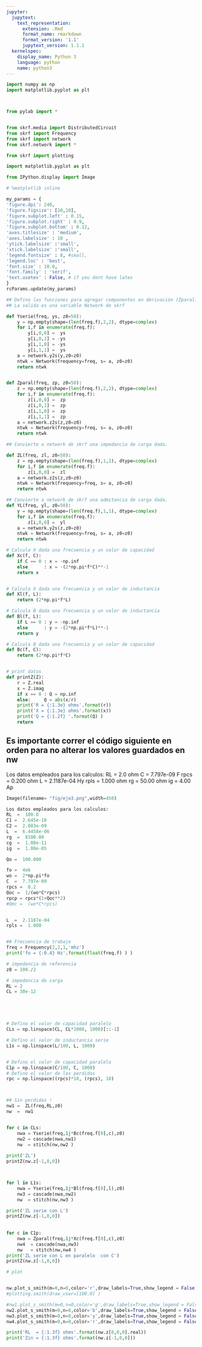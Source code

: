```yaml
---
jupyter:
  jupytext:
    text_representation:
      extension: .Rmd
      format_name: rmarkdown
      format_version: '1.1'
      jupytext_version: 1.1.1
  kernelspec:
    display_name: Python 3
    language: python
    name: python3
---
```


```python
import numpy as np
import matplotlib.pyplot as plt



from pylab import *


from skrf.media import DistributedCircuit
from skrf import Frequency
from skrf import network
from skrf.network import *

from skrf import plotting 

import matplotlib.pyplot as plt

from IPython.display import Image  

# %matplotlib inline

my_params = {
'figure.dpi': 240,
'figure.figsize': [10,10],
'figure.subplot.left' : 0.15,
'figure.subplot.right' : 0.9,
'figure.subplot.bottom' : 0.12,
'axes.titlesize' : 'medium',
'axes.labelsize' : 10 ,
'ytick.labelsize' :'small',
'xtick.labelsize' :'small',
'legend.fontsize' : 8, #small,
'legend.loc' : 'best',
'font.size' : 10.0,
'font.family' : 'serif',
'text.usetex' : False, # if you dont have latex
}
rcParams.update(my_params)
```

```python
## Defino las funciones para agregar componentes en derivación (Zparal) y en serie (Yserie). 
## La salida es una variable Network de skrf

def Yserie(freq, ys, z0=50):
    y = np.empty(shape=(len(freq.f),2,2), dtype=complex)
    for i,f in enumerate(freq.f):
        y[i,0,0] =  ys
        y[i,0,1] = -ys
        y[i,1,0] = -ys
        y[i,1,1] =  ys
    a = network.y2s(y,z0=z0)
    ntwk = Network(frequency=freq, s= a, z0=z0)
    return ntwk


def Zparal(freq, zp, z0=50):
    z = np.empty(shape=(len(freq.f),2,2), dtype=complex)
    for i,f in enumerate(freq.f):
        z[i,0,0] =  zp
        z[i,0,1] =  zp
        z[i,1,0] =  zp
        z[i,1,1] =  zp
    a = network.z2s(z,z0=z0)
    ntwk = Network(frequency=freq, s= a, z0=z0)
    return ntwk

## Convierte a network de skrf una impedancia de carga dada. 

def ZL(freq, zl, z0=50):
    z = np.empty(shape=(len(freq.f),1,1), dtype=complex)
    for i,f in enumerate(freq.f):
        z[i,0,0] =  zl
    a = network.z2s(z,z0=z0)
    ntwk = Network(frequency=freq, s= a, z0=z0)
    return ntwk

## Convierte a network de skrf una admitancia de carga dada.
def YL(freq, yl, z0=50):
    y = np.empty(shape=(len(freq.f),1,1), dtype=complex)
    for i,f in enumerate(freq.f):
        z[i,0,0] =  yl
    a = network.y2s(z,z0=z0)
    ntwk = Network(frequency=freq, s= a, z0=z0)
    return ntwk

# Calcula X dada una frecuencia y un valor de capacidad
def Xc(f, C):
    if C == 0 : x = -np.inf
    else      : x = -(2*np.pi*f*C)**-1 
    return x


# Calcula X dada una frecuencia y un valor de inductancia
def Xl(f, L):
    return (2*np.pi*f*L) 

# Calcula B dada una frecuencia y un valor de inductancia
def Bl(f, L):
    if L == 0 : y = -np.inf
    else      : y = -(2*np.pi*f*L)**-1 
    return y 

# Calcula B dada una frecuencia y un valor de capacidad
def Bc(f, C):
    return (2*np.pi*f*C) 


# print datos
def printZ(Z):
    r = Z.real
    x = Z.imag
    if x == 0 : Q = np.inf 
    else:     Q = abs(x/r)
    print('R = {:1.3e} ohms'.format(r))
    print('X = {:1.3e} ohms'.format(x))
    print('Q = {:1.2f} '.format(Q) )
    return
```

## Es importante correr el código siguiente en orden para no alterar los valores guardados en nw

 Los datos empleados para los calculos:
RL  =  2.0 ohm
C =  7.797e-09 F
rpcs  =  0.200 ohm
L  =  2.1187e-04 Hy
rpls  =  1.000 ohm
rg  =  50.00 ohm
ig  =  4.00 Ap



```python
Image(filename= "fig/eje3.png",width=450)
```

```python
Los datos empleados para los calculos:
RL  =  100.0 
C1 =  2.645e-10 
C2 =  2.083e-09 
L  =  6.4458e-06 
rg  =  8100.00 
cg  =  1.00e-11 
ig  =  1.00e-05 

Qo =  100.000 

fo =  4e6
wo =  2*np.pi*fo
C  =  7.797e-09 
rpcs =  0.2 
Qoc =  1/(wo*C*rpcs)
rpcp = rpcs*(1+Qoc**2)
#Qmc =  (wo*C*rpcs)


L  =  2.1187e-04 
rpls =  1.000


## Frecuencia de trabajo
freq = Frequency(2,2,1,'mhz')
print('fo = {:0.4} Hz'.format(float(freq.f) ) )

# impedancia de referencia
z0 = 100./2

# impedancia de carga
RL = 2 
CL = 30e-12






```

```python
# Defino el valor de capacidad paralelo
CLs = np.linspace(CL, CL*1000, 1000)[::-1]

# Defino el valor de inductancia serie
L1s = np.linspace(L/100, L, 1000)


# Defino el valor de capacidad paralelo
C1p = np.linspace(C/100, C, 1000)
# Defino el valor de las perdidas
rpc = np.linspace((rpcs)*10, (rpcs), 10)



## Sin perdidas !
nw1 =  ZL(freq,RL,z0)
nw  =  nw1 


for c in CLs:
    nwa = Yserie(freq,1j*Bc(freq.f[0],c),z0)
    nw2 = cascade(nwa,nw1)
    nw  = stitch(nw,nw2 )
    
print('ZL')    
printZ(nw.z[-1,0,0])



for l in L1s:
    nwa = Yserie(freq,1j*Bl(freq.f[0],l),z0)
    nw3 = cascade(nwa,nw2)
    nw  = stitch(nw,nw3 )

print('ZL serie con L')    
printZ(nw.z[-1,0,0])
  
    
for c in C1p:
    nwa = Zparal(freq,1j*Xc(freq.f[0],c),z0)
    nw4  = cascade(nwa,nw3)
    nw   = stitch(nw,nw4 )    
print('ZL serie con L en paralelo  con C')    
printZ(nw.z[-1,0,0])


```

```python
# plot


nw.plot_s_smith(m=0,n=0,color='r',draw_labels=True,show_legend = False, chart_type='yz')
#plotting.smith(draw_vswr=[100.0] )

#nw1.plot_s_smith(m=0,n=0,color='g',draw_labels=True,show_legend = False, chart_type='yz',marker='o')
nw2.plot_s_smith(m=0,n=0,color='b',draw_labels=True,show_legend = False, chart_type='yz',marker='o') 
nw3.plot_s_smith(m=0,n=0,color='y',draw_labels=True,show_legend = False, chart_type='yz',marker='o')
nw4.plot_s_smith(m=0,n=0,color='r',draw_labels=True,show_legend = False, chart_type='yz',marker='o')

print('RL  = {:1.3f} ohms'.format(nw.z[0,0,0].real))
print('Zin = {:1.3f} ohms'.format(nw.z[-1,0,0]))
```

```python

```

```python

```
